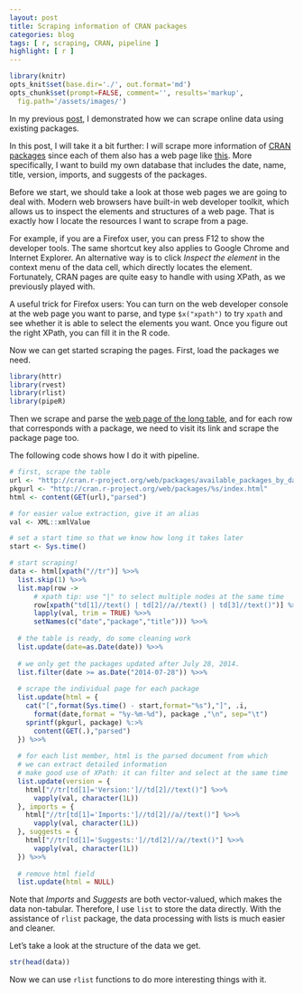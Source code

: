 ```yaml
---
layout: post
title: Scraping information of CRAN packages
categories: blog
tags: [ r, scraping, CRAN, pipeline ]
highlight: [ r ]
---
```


```r
library(knitr)
opts_knit$set(base.dir='./', out.format='md')
opts_chunk$set(prompt=FALSE, comment='', results='markup',
  fig.path='/assets/images/')
```

In my previous [post](http://renkun.me/blog/2014/07/25/what-are-the-most-popular-keywords-of-cran-packages.html), I demonstrated how we can scrape online data using existing packages. 

In this post, I will take it a bit further: I will scrape more information of [CRAN packages](http://cran.r-project.org/web/packages/available_packages_by_date.html) since each of them also has a web page like [this](http://cran.r-project.org/web/packages/rlist/). More specifically, I want to build my own database that includes the date, name, title, version, imports, and suggests of the packages.

Before we start, we should take a look at those web pages we are going to deal with. Modern web browsers have built-in web developer toolkit, which allows us to inspect the elements and structures of a web page. That is exactly how I locate the resources I want to scrape from a page.

For example, if you are a Firefox user, you can press F12 to show the developer tools. The same shortcut key also applies to Google Chrome and Internet Explorer. An alternative way is to click *Inspect the element* in the context menu of the data cell, which directly locates the element. Fortunately, CRAN pages are quite easy to handle with using XPath, as we previously played with. 

A useful trick for Firefox users: You can turn on the web developer console at the web page you want to parse, and type `$x("xpath")` to try `xpath` and see whether it is able to select the elements you want. Once you figure out the right XPath, you can fill it in the R code.

Now we can get started scraping the pages. First, load the packages we need.

```r
library(httr)
library(rvest)
library(rlist)
library(pipeR)
```

Then we scrape and parse the [web page of the long table](http://cran.r-project.org/web/packages/available_packages_by_date.html), and for each row that corresponds with a package, we need to visit its link and scrape the package page too.

The following code shows how I do it with pipeline.

```r
# first, scrape the table
url <- "http://cran.r-project.org/web/packages/available_packages_by_date.html"
pkgurl <- "http://cran.r-project.org/web/packages/%s/index.html"
html <- content(GET(url),"parsed")

# for easier value extraction, give it an alias
val <- XML::xmlValue

# set a start time so that we know how long it takes later
start <- Sys.time()

# start scraping!
data <- html[xpath("//tr")] %>>%
  list.skip(1) %>>%
  list.map(row ->
      # xpath tip: use "|" to select multiple nodes at the same time
      row[xpath("td[1]//text() | td[2]//a//text() | td[3]//text()")] %>>%
      lapply(val, trim = TRUE) %>>%
      setNames(c("date","package","title"))) %>>%
  
  # the table is ready, do some cleaning work
  list.update(date=as.Date(date)) %>>%
  
  # we only get the packages updated after July 28, 2014.
  list.filter(date >= as.Date("2014-07-28")) %>>%
  
  # scrape the individual page for each package
  list.update(html = {
    cat("[",format(Sys.time() - start,format="%s"),"]", .i,
      format(date,format = "%y-%m-%d"), package ,"\n", sep="\t")
    sprintf(pkgurl, package) %:>%
      content(GET(.),"parsed")
  }) %>>%
  
  # for each list member, html is the parsed document from which
  # we can extract detailed information
  # make good use of XPath: it can filter and select at the same time
  list.update(version = {
    html["//tr[td[1]='Version:']//td[2]//text()"] %>>%
      vapply(val, character(1L))
  }, imports = {
    html["//tr[td[1]='Imports:']//td[2]//a//text()"] %>>%
      vapply(val, character(1L))
  }, suggests = {
    html["//tr[td[1]='Suggests:']//td[2]//a//text()"] %>>%
      vapply(val, character(1L))
  }) %>>%
  
  # remove html field
  list.update(html = NULL)
```

Note that *Imports* and *Suggests* are both vector-valued, which makes the data non-tabular. Therefore, I use `list` to store the data directly. With the assistance of `rlist` package, the data processing with lists is much easier and cleaner.

Let's take a look at the structure of the data we get.

```r
str(head(data))
```

Now we can use `rlist` functions to do more interesting things with it.
